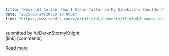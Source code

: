 ```yaml
---
title: "Human-AI Collab: How I Stand Taller on My Sidekick’s Shoulders"
date: "2025-06-24T20:28:10.000Z"
link: "https://www.reddit.com/r/artificial/comments/1ljm1wd/humanai_collab_how_i_stand_taller_on_my_sidekicks/"
---
```


submitted by    /u/DarknStormyKnight  
 [link]   [comments]

[Read more](https://www.reddit.com/r/artificial/comments/1ljm1wd/humanai_collab_how_i_stand_taller_on_my_sidekicks/)
